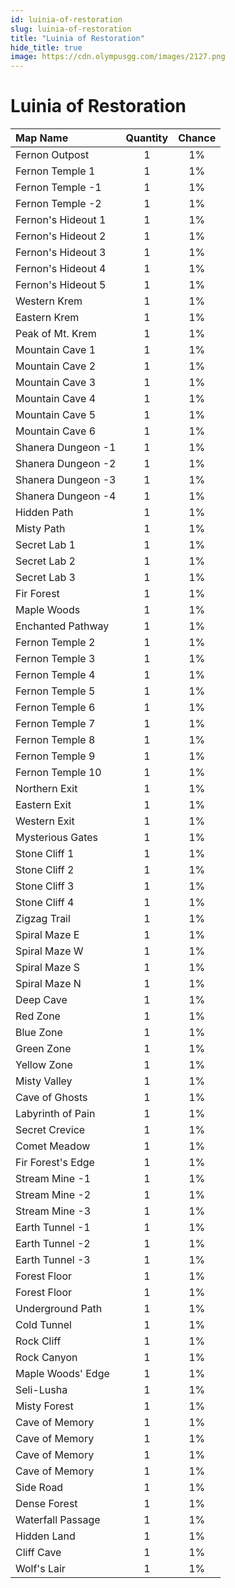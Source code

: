```yaml
---
id: luinia-of-restoration
slug: luinia-of-restoration
title: "Luinia of Restoration"
hide_title: true
image: https://cdn.olympusgg.com/images/2127.png
---
```



# <ItemIcon iconId="2127" height="32"/> Luinia of Restoration
|Map Name|Quantity|Chance|
|:--|:-:|:-:|
|Fernon Outpost|1|1%|
|Fernon Temple 1|1|1%|
|Fernon Temple -1|1|1%|
|Fernon Temple -2|1|1%|
|Fernon's Hideout 1|1|1%|
|Fernon's Hideout 2|1|1%|
|Fernon's Hideout 3|1|1%|
|Fernon's Hideout 4|1|1%|
|Fernon's Hideout 5|1|1%|
|Western Krem|1|1%|
|Eastern Krem|1|1%|
|Peak of Mt. Krem|1|1%|
|Mountain Cave 1|1|1%|
|Mountain Cave 2|1|1%|
|Mountain Cave 3|1|1%|
|Mountain Cave 4|1|1%|
|Mountain Cave 5|1|1%|
|Mountain Cave 6|1|1%|
|Shanera Dungeon -1|1|1%|
|Shanera Dungeon -2|1|1%|
|Shanera Dungeon -3|1|1%|
|Shanera Dungeon -4|1|1%|
|Hidden Path|1|1%|
|Misty Path|1|1%|
|Secret Lab 1|1|1%|
|Secret Lab 2|1|1%|
|Secret Lab 3|1|1%|
|Fir Forest|1|1%|
|Maple Woods|1|1%|
|Enchanted Pathway|1|1%|
|Fernon Temple 2|1|1%|
|Fernon Temple 3|1|1%|
|Fernon Temple 4|1|1%|
|Fernon Temple 5|1|1%|
|Fernon Temple 6|1|1%|
|Fernon Temple 7|1|1%|
|Fernon Temple 8|1|1%|
|Fernon Temple 9|1|1%|
|Fernon Temple 10|1|1%|
|Northern Exit|1|1%|
|Eastern Exit|1|1%|
|Western Exit|1|1%|
|Mysterious Gates|1|1%|
|Stone Cliff 1|1|1%|
|Stone Cliff 2|1|1%|
|Stone Cliff 3|1|1%|
|Stone Cliff 4|1|1%|
|Zigzag Trail|1|1%|
|Spiral Maze E|1|1%|
|Spiral Maze W|1|1%|
|Spiral Maze S|1|1%|
|Spiral Maze N|1|1%|
|Deep Cave|1|1%|
|Red Zone|1|1%|
|Blue Zone|1|1%|
|Green Zone|1|1%|
|Yellow Zone|1|1%|
|Misty Valley|1|1%|
|Cave of Ghosts|1|1%|
|Labyrinth of Pain|1|1%|
|Secret Crevice|1|1%|
|Comet Meadow|1|1%|
|Fir Forest's Edge|1|1%|
|Stream Mine -1|1|1%|
|Stream Mine -2|1|1%|
|Stream Mine -3|1|1%|
|Earth Tunnel -1|1|1%|
|Earth Tunnel -2|1|1%|
|Earth Tunnel -3|1|1%|
|Forest Floor|1|1%|
|Forest Floor|1|1%|
|Underground Path|1|1%|
|Cold Tunnel|1|1%|
|Rock Cliff|1|1%|
|Rock Canyon|1|1%|
|Maple Woods' Edge|1|1%|
|Seli-Lusha|1|1%|
|Misty Forest|1|1%|
|Cave of Memory|1|1%|
|Cave of Memory|1|1%|
|Cave of Memory|1|1%|
|Cave of Memory|1|1%|
|Side Road|1|1%|
|Dense Forest|1|1%|
|Waterfall Passage|1|1%|
|Hidden Land|1|1%|
|Cliff Cave|1|1%|
|Wolf's Lair|1|1%|

